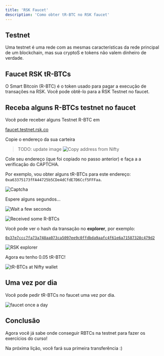 ---
title: 'RSK Faucet'
description: 'Como obter tR-BTC no RSK faucet'
---

## Testnet

Uma testnet é uma rede com as mesmas características da rede principal de um blockchain,
mas sua cryptoS e tokens não valem dinheiro de verdade.

## Faucet RSK tR-BTCs

O Smart Bitcoin (R-BTC) é o token usado para pagar a execução de transações na RSK.
Você pode obtê-lo para a RSK Testnet no faucet.

## Receba alguns R-BTCs testnet no faucet

Você pode receber alguns Testnet R-BTC em

[faucet.testnet.rsk.co](https://faucet.testnet.rsk.co/)

Copie o endereço da sua carteira

> TODO: update image
> ![Copy address from Nifty](/img/courses/dev/01/rsk-faucet/image-01.png)

Cole seu endereço (que foi copiado no passo anterior) e faça a a verificação do CAPTCHA.

Por exemplo, vou obter alguns tR-BTCs para este endereço:
`0xa63375173fFA44725b5CDe4dCfdE7D6Ccf5FFFaa`.

![Captcha](/img/courses/dev/01/rsk-faucet/image-02.png)

Espere alguns segundos...

![Wait a few seconds](/img/courses/dev/01/rsk-faucet/image-03.png)

![Received some R-BTCs](/img/courses/dev/01/rsk-faucet/image-04.png)

Você pode ver o hash da transação no **explorer**, por exemplo:

[`0x37e7ccc7fa73a748aa073ca5097ee9c0ffdbda9aafc4f61e6a71587328c479d2`](https://explorer.testnet.rsk.co/tx/0x37e7ccc7fa73a748aa073ca5097ee9c0ffdbda9aafc4f61e6a71587328c479d2)

![RSK explorer](/img/courses/dev/01/rsk-faucet/image-05.png)

Agora eu tenho 0.05 tR-BTC!

![tR-BTCs at Nifty wallet](/img/courses/dev/01/rsk-faucet/image-06.png)

## Uma vez por dia

Você pode pedir tR-BTCs no faucet uma vez por dia.

![faucet once a day](/img/courses/dev/01/rsk-faucet/image-07.png)

## Conclusão

Agora você já sabe onde conseguir RBTCs na testnet para fazer os exercícios do curso!

Na próxima lição, você fará sua primeira transferência :)
